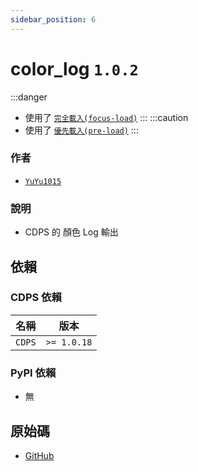 ```yaml
---
sidebar_position: 6
---
```


# color_log `1.0.2`
:::danger
- 使用了 [`完全載入(focus-load)`](../more/focus-load.mdx)
:::
:::caution
- 使用了 [`優先載入(pre-load)`](../more/pre-load.mdx)
:::
### 作者
- [`YuYu1015`](https://github.com/whes1015)
### 說明
- CDPS 的 顏色 Log 輸出
## 依賴
### CDPS 依賴
| 名稱 | 版本 |
| --------- | ---------- |
| `CDPS`|  `>= 1.0.18`  |
### PyPI 依賴
- 無
## 原始碼
- [GitHub](https://github.com/ExpTechTW/CDPS-color_log)